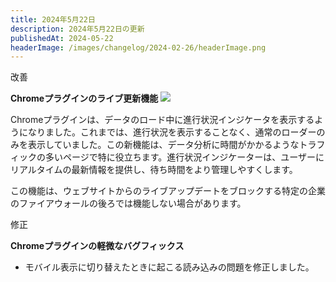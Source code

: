 ```yaml
---
title: 2024年5月22日
description: 2024年5月22日の更新
publishedAt: 2024-05-22
headerImage: /images/changelog/2024-02-26/headerImage.png
---
```


<Badge variant="noLink" className="m-0">
  <span>改善</span>
</Badge>

**Chromeプラグインのライブ更新機能**
![](/images/changelog/2024-05-22/1.gif)

Chromeプラグインは、データのロード中に進行状況インジケータを表示するようになりました。これまでは、進行状況を表示することなく、通常のローダーのみを表示していました。この新機能は、データ分析に時間がかかるようなトラフィックの多いページで特に役立ちます。進行状況インジケーターは、ユーザーにリアルタイムの最新情報を提供し、待ち時間をより管理しやすくします。

この機能は、ウェブサイトからのライブアップデートをブロックする特定の企業のファイアウォールの後ろでは機能しない場合があります。


<Badge variant="noLink" className="m-0">
  <span>修正</span>
</Badge>

**Chromeプラグインの軽微なバグフィックス**
- モバイル表示に切り替えたときに起こる読み込みの問題を修正しました。
